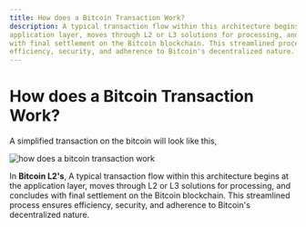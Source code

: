 ```yaml
---
title: How does a Bitcoin Transaction Work?
description: A typical transaction flow within this architecture begins at the
application layer, moves through L2 or L3 solutions for processing, and concludes
with final settlement on the Bitcoin blockchain. This streamlined process ensures
efficiency, security, and adherence to Bitcoin's decentralized nature.
---
```


# How does a Bitcoin Transaction Work?

A simplified transaction on the bitcoin will look like this,

<img
  src="/assets/how-does-a-bitcoin-transaction-work.png"
  alt="how does a bitcoin transaction work"
/>

In **Bitcoin L2's**, A typical transaction flow within this architecture begins at the
application layer, moves through L2 or L3 solutions for processing, and concludes
with final settlement on the Bitcoin blockchain. This streamlined process ensures
efficiency, security, and adherence to Bitcoin's decentralized nature.
